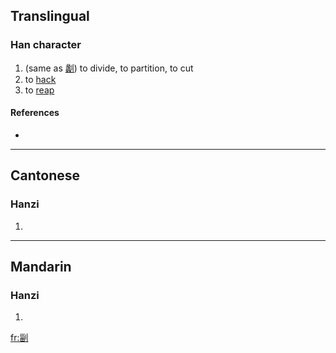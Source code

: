 ==Translingual==

===Han character===
{{Han char|rn=18|rad=刀|as=08|sn=10|four=|canj=女田中弓 (VWLN)}}

# (same as [[劙]]) to divide, to partition, to cut
# to [[hack]]
# to [[reap]]

====References====
* {{Han ref|kx=0141.340|hdz=10347.060|uh=34EF|ud=13551}}

----

==Cantonese==

===Hanzi===
{{yue-hanzi|jyut=|y=lei4}}

# {{defn|Cantonese|sort=刀08}}

----

==Mandarin==

===Hanzi===
{{cmn-hanzi|pin=[[lí]] ([[li2]])|wg=li<sup>2</sup>}}

# {{defn|Mandarin|sort=刀08}}

[[fr:㓯]]